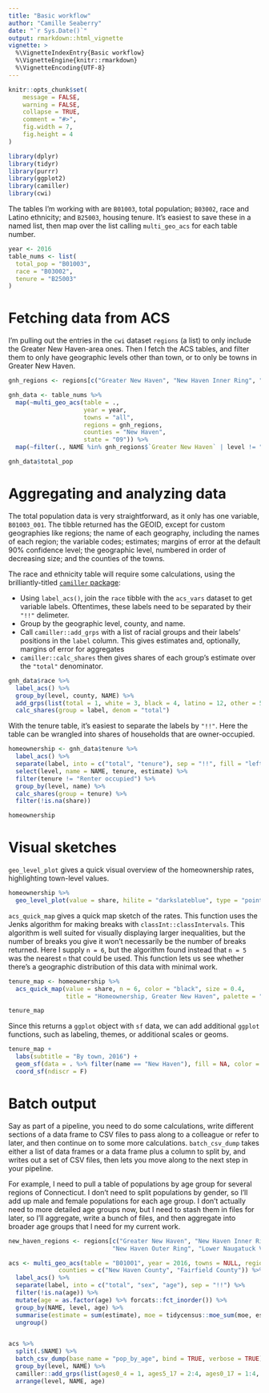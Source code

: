 ```yaml
---
title: "Basic workflow"
author: "Camille Seaberry"
date: "`r Sys.Date()`"
output: rmarkdown::html_vignette
vignette: >
  %\VignetteIndexEntry{Basic workflow}
  %\VignetteEngine{knitr::rmarkdown}
  %\VignetteEncoding{UTF-8}
---
```


```r
knitr::opts_chunk$set(
	message = FALSE,
	warning = FALSE,
	collapse = TRUE,
	comment = "#>",
	fig.width = 7,
	fig.height = 4
)
```

```r
library(dplyr)
library(tidyr)
library(purrr)
library(ggplot2)
library(camiller)
library(cwi)
```

The tables I'm working with are `B01003`, total population; `B03002`, race and Latino ethnicity; and `B25003`, housing tenure. It's easiest to save these in a named list, then map over the list calling `multi_geo_acs` for each table number.

```r
year <- 2016
table_nums <- list(
  total_pop = "B01003", 
  race = "B03002",
  tenure = "B25003"
)
```

# Fetching data from ACS

I'm pulling out the entries in the `cwi` dataset `regions` (a list) to only include the Greater New Haven-area ones. Then I fetch the ACS tables, and filter them to only have geographic levels other than town, or to only be towns in Greater New Haven.

```r
gnh_regions <- regions[c("Greater New Haven", "New Haven Inner Ring", "New Haven Outer Ring")]

gnh_data <- table_nums %>%
  map(~multi_geo_acs(table = ., 
                     year = year, 
                     towns = "all", 
                     regions = gnh_regions, 
                     counties = "New Haven", 
                     state = "09")) %>%
  map(~filter(., NAME %in% gnh_regions$`Greater New Haven` | level != "4_towns"))
```


```r
gnh_data$total_pop
```

# Aggregating and analyzing data

The total population data is very straightforward, as it only has one variable, `B01003_001`. The tibble returned has the GEOID, except for custom geographies like regions; the name of each geography, including the names of each region; the variable codes; estimates; margins of error at the default 90\% confidence level; the geographic level, numbered in order of decreasing size; and the counties of the towns.

The race and ethnicity table will require some calculations, using the brilliantly-titled [`camiller` package](https://github.com/camille-s/camiller): 

* Using `label_acs()`, join the `race` tibble with the `acs_vars` dataset to get variable labels. Oftentimes, these labels need to be separated by their `"!!"` delimeter. 
* Group by the geographic level, county, and name.
* Call `camiller::add_grps` with a list of racial groups and their labels' positions in the `label` column. This gives estimates and, optionally, margins of error for aggregates
* `camiller::calc_shares` then gives shares of each group's estimate over the `"total"` denominator.

```r
gnh_data$race %>%
  label_acs() %>% 
  group_by(level, county, NAME) %>%
  add_grps(list(total = 1, white = 3, black = 4, latino = 12, other = 5:9), group = label) %>%
  calc_shares(group = label, denom = "total")
```

With the tenure table, it's easiest to separate the labels by `"!!"`. Here the table can be wrangled into shares of households that are owner-occupied.

```r
homeownership <- gnh_data$tenure %>%
  label_acs() %>%
  separate(label, into = c("total", "tenure"), sep = "!!", fill = "left") %>%
  select(level, name = NAME, tenure, estimate) %>%
  filter(tenure != "Renter occupied") %>%
  group_by(level, name) %>%
  calc_shares(group = tenure) %>%
  filter(!is.na(share))

homeownership
```

# Visual sketches

`geo_level_plot` gives a quick visual overview of the homeownership rates, highlighting town-level values.

```r
homeownership %>% 
  geo_level_plot(value = share, hilite = "darkslateblue", type = "point")
```

`acs_quick_map` gives a quick map sketch of the rates. This function uses the Jenks algorithm for making breaks with `classInt::classIntervals`. This algorithm is well suited for visually displaying larger inequalities, but the number of breaks you give it won't necessarily be the number of breaks returned. Here I supply `n = 6`, but the algorithm found instead that `n = 5` was the nearest `n` that could be used. This function lets us see whether there's a geographic distribution of this data with minimal work. 

```r
tenure_map <- homeownership %>% 
  acs_quick_map(value = share, n = 6, color = "black", size = 0.4, 
                title = "Homeownership, Greater New Haven", palette = "BuPu")

tenure_map
```

Since this returns a `ggplot` object with `sf` data, we can add additional `ggplot` functions, such as labeling, themes, or additional scales or geoms.

```r
tenure_map +
  labs(subtitle = "By town, 2016") +
  geom_sf(data = . %>% filter(name == "New Haven"), fill = NA, color = "black", size = 1.5) +
  coord_sf(ndiscr = F)
```

# Batch output

Say as part of a pipeline, you need to do some calculations, write different sections of a data frame to CSV files to pass along to a colleague or refer to later, and then continue on to some more calculations. `batch_csv_dump` takes either a list of data frames or a data frame plus a column to split by, and writes out a set of CSV files, then lets you move along to the next step in your pipeline.

For example, I need to pull a table of populations by age group for several regions of Connecticut. I don't need to split populations by gender, so I'll add up male and female populations for each age group. I don't actually need to more detailed age groups now, but I need to stash them in files for later, so I'll  aggregate, write a bunch of files, and then aggregate into broader age groups that I need for my current work.

```r
new_haven_regions <- regions[c("Greater New Haven", "New Haven Inner Ring", 
                             "New Haven Outer Ring", "Lower Naugatuck Valley", "Greater Waterbury")]

acs <- multi_geo_acs(table = "B01001", year = 2016, towns = NULL, regions = new_haven_regions, 
              counties = c("New Haven County", "Fairfield County")) %>%
  label_acs() %>%
  separate(label, into = c("total", "sex", "age"), sep = "!!") %>%
  filter(!is.na(age)) %>%
  mutate(age = as.factor(age) %>% forcats::fct_inorder()) %>%
  group_by(NAME, level, age) %>%
  summarise(estimate = sum(estimate), moe = tidycensus::moe_sum(moe, estimate) %>% round()) %>%
  ungroup()


acs %>%
  split(.$NAME) %>%
  batch_csv_dump(base_name = "pop_by_age", bind = TRUE, verbose = TRUE) %>%
  group_by(level, NAME) %>%
  camiller::add_grps(list(ages0_4 = 1, ages5_17 = 2:4, ages0_17 = 1:4, ages18_24 = 5:8, ages0_24 = 1:8), group = age, estimate = estimate, moe = moe) %>%
  arrange(level, NAME, age)
```

